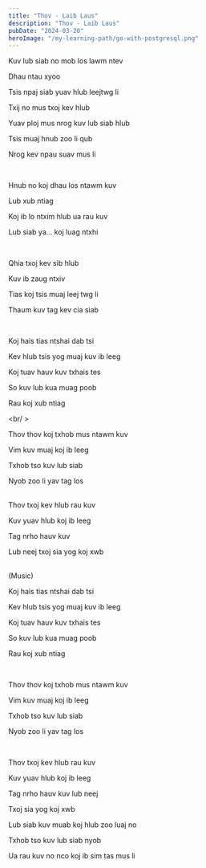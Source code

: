 ```yaml
---
title: "Thov - Laib Laus"
description: "Thov - Laib Laus"
pubDate: "2024-03-20"
heroImage: "/my-learning-path/go-with-postgresql.png"
---
```


Kuv lub siab no mob los lawm ntev

Dhau ntau xyoo

Tsis npaj siab yuav hlub leejtwg li

Txij no mus txoj kev hlub

Yuav ploj mus nrog kuv lub siab hlub

Tsis muaj hnub zoo li qub

Nrog kev npau suav mus li

<br />

Hnub no koj dhau los ntawm kuv

Lub xub ntiag

Koj ib lo ntxim hlub ua rau kuv

Lub siab ya... koj luag ntxhi

<br />

Qhia txoj kev sib hlub

Kuv ib zaug ntxiv

Tias koj tsis muaj leej twg li

Thaum kuv tag kev cia siab

<br />

Koj hais tias ntshai dab tsi

Kev hlub tsis yog muaj kuv ib leeg

Koj tuav hauv kuv txhais tes

So kuv lub kua muag poob

Rau koj xub ntiag

<br/ >

Thov thov koj txhob mus ntawm kuv

Vim kuv muaj koj ib leeg

Txhob tso kuv lub siab

Nyob zoo li yav tag los

<br />
Thov txoj kev hlub rau kuv

Kuv yuav hlub koj ib leeg

Tag nrho hauv kuv

Lub neej txoj sia yog koj xwb

<br />
(Music)
<br />

Koj hais tias ntshai dab tsi

Kev hlub tsis yog muaj kuv ib leeg

Koj tuav hauv kuv txhais tes

So kuv lub kua muag poob

Rau koj xub ntiag

<br />

Thov thov koj txhob mus ntawm kuv

Vim kuv muaj koj ib leeg

Txhob tso kuv lub siab

Nyob zoo li yav tag los

<br />

Thov txoj kev hlub rau kuv

Kuv yuav hlub koj ib leeg

Tag nrho hauv kuv lub neej

Txoj sia yog koj xwb

Lub siab kuv muab koj hlub zoo luaj no

Txhob tso kuv lub siab nyob

Ua rau kuv no nco koj ib sim tas mus li
